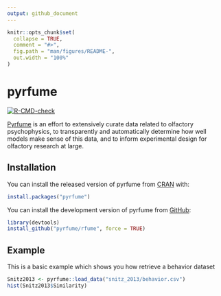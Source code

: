 ```yaml
---
output: github_document
---
```


<!-- README.md is generated from README.Rmd. Please edit that file -->

```r
knitr::opts_chunk$set(
  collapse = TRUE,
  comment = "#>",
  fig.path = "man/figures/README-",
  out.width = "100%"
)
```


# pyrfume

<!-- badges: start -->
[![R-CMD-check](https://github.com/pyrfume/rfume/actions/workflows/R-CMD-check.yaml/badge.svg)](https://github.com/pyrfume/rfume/actions/workflows/R-CMD-check.yaml)
<!-- badges: end -->
 
[Pyrfume](https://pyrfume.org/) is an effort to extensively curate data related to olfactory psychophysics, to transparently and automatically determine how well models make sense of this data, and to inform experimental design for olfactory research at large.

## Installation
You can install the released version of pyrfume from [CRAN](https://CRAN.R-project.org) with:

```r
install.packages("pyrfume")
```

You can install the development version of pyrfume from [GitHub](https://github.com/pyrfume/rfume):

```r
library(devtools)
install_github("pyrfume/rfume", force = TRUE)
```

## Example

This is a basic example which shows you how retrieve a behavior dataset

```r

Snitz2013 <- pyrfume::load_data("snitz_2013/behavior.csv")
hist(Snitz2013$Similarity)

```

